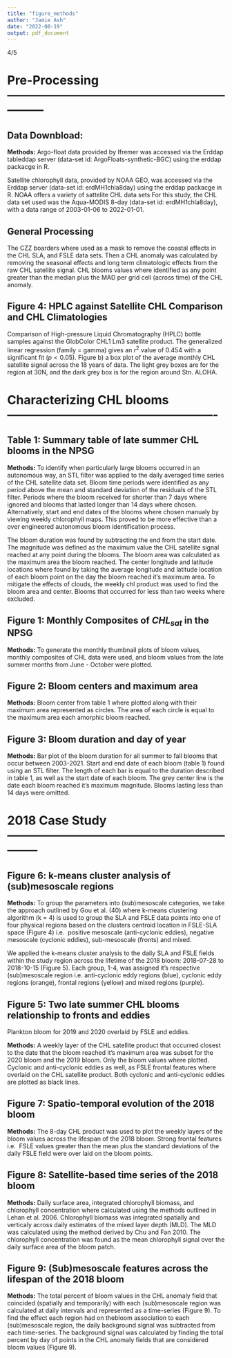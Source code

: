 ```yaml
---
title: "figure_methods"
author: "Jamie Ash"
date: "2022-08-19"
output: pdf_document
---
```

4/5

# Pre-Processing ---------------------------------------------------------------

## Data Downbload: 

**Methods:** Argo-float data provided by Ifremer was accessed via the Erddap 
tableddap server (data-set id: ArgoFloats-synthetic-BGC) using the erddap 
packacge in R. 

Satellite chlorophyll data, provided by NOAA GEO, was accessed via the Erddap 
server (data-set id: erdMH1chla8day) using the erddap packacge in R. NOAA offers
a variety of sattelite CHL data sets For this study, the CHL data set used was 
the Aqua-MODIS 8-day (data-set id: erdMH1chla8day), with a data range of 
2003-01-06 to 2022-01-01.  

## General Processing

The CZZ boarders where used as a mask to remove the coastal effects in the CHL 
SLA, and FSLE data sets. Then a CHL anomaly was calculated by removing the 
seasonal effects and long term climatologic effects from the raw CHL satellite 
signal. CHL blooms values where identified as any point greater than the median
plus the MAD per grid cell (across time) of the CHL anomaly. 

## Figure 4: HPLC against Satellite CHL Comparison and CHL Climatologies

Comparison of High-pressure Liquid Chromatography (HPLC) bottle samples against 
the GlobColor CHL1 Lm3 satellite product. The generalized linear regression 
(family = gamma) gives an $r^2$ value of $0.454$ with a significant fit 
($p < 0.05$). Figure b) a box plot of the average monthly CHL satellite signal 
across the 18 years of data. The light grey boxes are for the region at 30N, and 
the dark grey box is for the region around Stn. ALOHA.

# Characterizing CHL blooms ----------------------------------------------------

## Table 1: Summary table of late summer CHL blooms in the NPSG

**Methods:** To identify when particularly large blooms occurred in an 
autonomous way, an STL filter was applied to the daily averaged time series of 
the CHL satellite data set. Bloom time periods were identified as any period 
above the mean and standard deviation of the residuals of the STL filter. 
Periods where the bloom received for shorter than 7 days where ignored and 
blooms that lasted longer than 14 days where chosen. Alternatively, start and 
end dates of the blooms where chosen manualy by viewing weekly chlorophyll maps. 
This proved to be more effective than a over engineered autonomous bloom 
identification process.

The bloom duration was found by subtracting the end from the start date. The 
magnitude was defined as the maximum value the CHL satellite signal reached at 
any point during the blooms. The bloom area was calculated as the maximum area 
the bloom reached. The center longitude and latitude locations where found by 
taking the average longitude and latitude location of each bloom point on the 
day the bloom reached it's maximum area. To mitigate the effects of clouds, the 
weekly chl product was used to find the bloom area and center. Blooms that 
occurred for less than two weeks where excluded.

## Figure 1: Monthly Composites of $CHL_{sat}$ in the NPSG

**Methods:** To generate the monthly thumbnail plots of bloom values, monthly 
composites of CHL data were used, and bloom values from the late summer months 
from June - October were plotted.  

## Figure 2: Bloom centers and maximum area

**Methods:** Bloom center from table 1 where plotted along with their maximum 
area represented as circles. The area of each circle is equal to the maximum 
area each amorphic bloom reached.

## Figure 3: Bloom duration and day of year

**Methods:** Bar plot of the bloom duration for all summer to fall blooms that 
occur between 2003-2021. Start and end date of each bloom (table 1) found using 
an STL filter. The length of each bar is equal to the duration described in 
table 1, as well as the start date of each bloom. The grey center line is the 
date each bloom reached it's maximum magnitude. Blooms lasting less than 14 days
were omitted. 

# 2018 Case Study --------------------------------------------------------------

## Figure 6:  k-means cluster analysis of (sub)mesoscale regions

**Methods:** To group the parameters into (sub)mesoscale categories, we take the
approach outlined by Gou et al. (40) where k-means clustering algorithm (k = 4) 
is used to group the SLA and FSLE data points into one of four physical regions 
based on the clusters centroid location in FSLE-SLA space (Figure 4) i.e. 
positive mesoscale (anti-cyclonic eddies), negative mesoscale (cyclonic eddies), 
sub-mesoscale (fronts) and mixed. 

We applied the k-means cluster analysis to the daily SLA and FSLE fields within 
the study region across the lifetime of the 2018 bloom: 2018-07-28 to 2018-10-15 
(Figure 5). Each group, 1-4, was assigned it's respective (sub)mesoscale region 
i.e. anti-cyclonic eddy regions (blue), cyclonic eddy regions (orange), frontal 
regions (yellow) and mixed regions (purple). 

## Figure 5: Two late summer CHL blooms relationship to fronts and eddies

Plankton bloom for 2019 and 2020 overlaid by FSLE and eddies. 

**Methods:** A weekly layer of the CHL satellite product that occurred closest 
to the date that the bloom reached it's maximum area was subset for the 2020 
bloom and the 2019 bloom. Only the bloom values where plotted. Cyclonic and 
anti-cyclonic eddies as well, as FSLE frontal features where overlaid on the CHL 
satellite product. Both cyclonic and anti-cyclonic eddies are plotted as black 
lines. 

## Figure 7: Spatio-temporal evolution of the 2018 bloom

**Methods:** The 8-day CHL product was used to plot the weekly layers of the 
bloom values across the lifespan of the 2018 bloom. Strong frontal features i.e. 
FSLE values greater than the mean plus the standard deviations  of the daily 
FSLE field were over laid on the bloom points.

## Figure 8: Satellite-based time series of the 2018 bloom

**Methods:** Daily surface area, integrated chlorophyll biomass, and chlorophyll 
concentration where calculated using the methods outlined in Lehan et al. 2006. 
Chlorophyll biomass was integrated spatially and verticaly across daily estimates 
of the mixed layer depth (MLD). The MLD was calculated using the method derived 
by Chu and Fan 2010. The chlorophyll concentration was found as the mean 
chlorophyll signal over the daily surface area of the bloom patch. 

## Figure 9: (Sub)mesoscale features across the lifespan of the 2018 bloom

**Methods:** The total percent of bloom values in the CHL anomaly field that 
coincided (spatially and temporarily) with each (sub)mesoscale region was 
calculated at daily intervals and represented as a time-series (Figure 9). To 
find the effect each region had on thebloom association to each (sub)mesoscale 
region, the daily background signal was subtracted from each time-series. The 
background signal was calculated by finding the total percent by day of points 
in the CHL anomaly fields that are considered bloom values (Figure 9). 


















